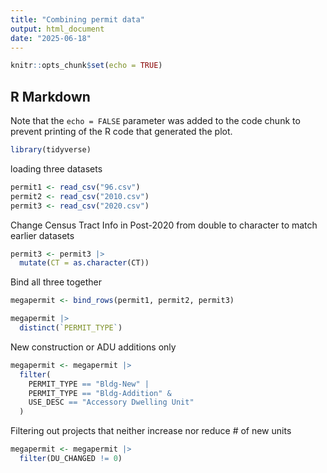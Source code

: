 ```yaml
---
title: "Combining permit data"
output: html_document
date: "2025-06-18"
---
```


```r
knitr::opts_chunk$set(echo = TRUE)
```

## R Markdown

Note that the `echo = FALSE` parameter was added to the code chunk to prevent printing of the R code that generated the plot.
```r
library(tidyverse)
```
loading three datasets
```r
permit1 <- read_csv("96.csv")
permit2 <- read_csv("2010.csv")
permit3 <- read_csv("2020.csv")
```

Change Census Tract Info in Post-2020 from double to character to match earlier datasets
```r
permit3 <- permit3 |>
  mutate(CT = as.character(CT))
```



Bind all three together
```r
megapermit <- bind_rows(permit1, permit2, permit3)
```

```r
megapermit |>
  distinct(`PERMIT_TYPE`)
```


New construction or ADU additions only
```r
megapermit <- megapermit |> 
  filter(
    PERMIT_TYPE == "Bldg-New" |
    PERMIT_TYPE == "Bldg-Addition" &
    USE_DESC == "Accessory Dwelling Unit"
  )
```


Filtering out projects that neither increase nor reduce # of new units
```r
megapermit <- megapermit |>
  filter(DU_CHANGED != 0)
```





